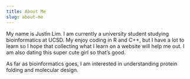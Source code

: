 ```yaml
---
title: About Me
slug: about-me
---
```


My name is Justin Lim. I am currently a university student studying
bioinformatics at UCSD. My enjoy coding in R and C++, but I have a lot to
learn so I hope that collecting what I learn on a website will help me out. I
am also dating this super cute girl so that's good.
  
As far as bioinformatics goes, I am interested in understanding protein
folding and molecular design.
